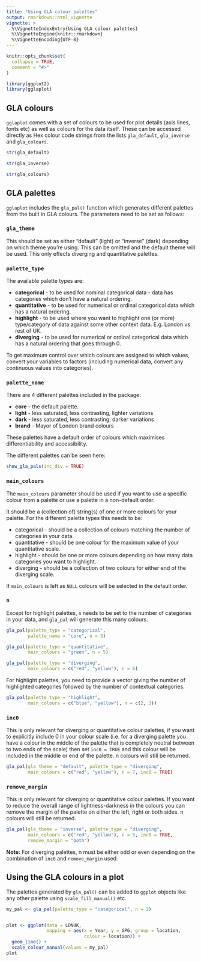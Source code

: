 ```yaml
---
title: "Using GLA colour palettes"
output: rmarkdown::html_vignette
vignette: >
  %\VignetteIndexEntry{Using GLA colour palettes}
  %\VignetteEngine{knitr::rmarkdown}
  %\VignetteEncoding{UTF-8}
---
```


```r
knitr::opts_chunk$set(
  collapse = TRUE,
  comment = "#>"
)
```

```r
library(ggplot2)
library(gglaplot)
```

## GLA colours

`gglaplot` comes with a set of colours to be used for plot details (axis lines, fonts etc) as well as colours for the data itself. These can be accessed directly as Hex colour code strings from the lists `gla_default`, `gla_inverse` and `gla_colours`.

```r
str(gla_default)
```

```r
str(gla_inverse)
```

```r
str(gla_colours)
```

## GLA palettes

`gglaplot` includes the `gla_pal()` function which generates different palettes from the built in GLA colours. The parameters need to be set as follows:

### `gla_theme`

This should be set as either "default" (light) or "inverse" (dark) depending on which theme you're using. This can be omitted and the default theme will be used. This only effects diverging and quantitative palettes.

### `palette_type`

The available palette types are:

* **categorical** - to be used for nominal categorical data - data has categories which don't have a natural ordering.
* **quantitative** - to be used for numerical or ordinal categorical data which has a natural ordering.
* **highlight** - to be used where you want to highlight one (or more) type/category of data against some other context data. E.g. London vs rest of UK.
* **diverging** - to be used for numerical or ordinal categorical data which has a natural ordering that goes through 0.

To get maximum control over which colours are assigned to which values, convert your variables to factors (including numerical data, convert any continuous values into categories).

### `palette_name`

There are 4 different palettes included in the package:

* **core** - the default palette.
* **light** - less saturated, less contrasting, lighter variations
* **dark** - less saturated, less contrasting, darker variations
* **brand** - Mayor of London brand colours

These palettes have a default order of colours which maximises differentiability and accessibility.

The different palettes can be seen here:

```r
show_gla_pals(inc_div = TRUE)
```


### `main_colours`

The `main_colours` parameter should be used if you want to use a specific colour from a palette or use a palette in a non-default order.

It should be a (collection of) string(s) of one or more colours for your palette. For the different palette types this needs to be:

* categorical - should be a collection of colours matching the number of categories in your data.
* quantitative - should be one colour for the maximum value of your quantitative scale.
* highlight - should be one or more colours depending on how many data categories you want to highlight.
* diverging - should be a collection of two colours for either end of the diverging scale.

If `main_colours` is left as `NULL` colours will be selected in the default order.

### `n`

Except for highlight palettes, `n` needs to be set to the number of categories in your data, and `gla_pal` will generate this many colours.

```r
gla_pal(palette_type = "categorical",
        palette_name = "core", n = 5)
```

```r
gla_pal(palette_type = "quantitative",
        main_colours = "green", n = 5)
```

```r
gla_pal(palette_type = "diverging",
        main_colours = c("red", "yellow"), n = 6)
```

For highlight palettes, you need to provide a vector giving the number of highlighted categories followed by the number of contextual categories.

```r
gla_pal(palette_type = "highlight",
        main_colours = c("blue", "yellow"), n = c(2, 3))
```

### `inc0`

This is only relevant for diverging or quantitative colour palettes, if you want to explicitly include 0 in your colour scale (i.e. for a diverging palette you have a colour in the middle of the palette that is completely neutral between to two ends of the scale) then set `inc0 = TRUE` and this colour will be included in the middle or end of the palette. n colours will still be returned.

```r
gla_pal(gla_theme = "default", palette_type = "diverging",
        main_colours = c("red", "yellow"), n = 7, inc0 = TRUE)
```

### `remove_margin`

This is only relevant for diverging or quantitative colour palettes. If you want to reduce the overall range of lightness-darkness in the colours you can remove the margin of the palette on either the left, right or both sides. n colours will still be returned.

```r
gla_pal(gla_theme = "inverse", palette_type = "diverging",
        main_colours = c("red", "yellow"), n = 5, inc0 = TRUE,
        remove_margin = "both")
```

**Note:** For diverging palettes, n must be either odd or even depending on the combination of `inc0` and `remove_margin` used.

## Using the GLA colours in a plot

The palettes generated by `gla_pal()` can be added to `ggplot` objects like any other palette using `scale_fill_manual()` etc. 

```r
my_pal <- gla_pal(palette_type = "categorical", n = 2)


plot <- ggplot(data = LDNUK,
               mapping = aes(x = Year, y = GPG, group = location,
                             colour = location)) +
  geom_line() +
  scale_colour_manual(values = my_pal)
plot
```

